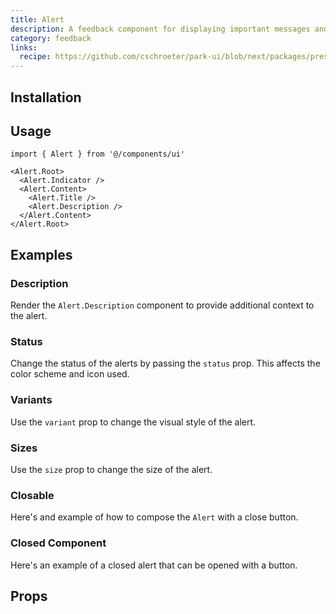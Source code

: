 ```yaml
---
title: Alert
description: A feedback component for displaying important messages and alerts to users.
category: feedback
links:
  recipe: https://github.com/cschroeter/park-ui/blob/next/packages/preset/src/recipes/alert.ts
---
```


<ComponentExample name="basic" />

## Installation

<InstallationGuide />

## Usage

```tsx
import { Alert } from '@/components/ui'
```

```tsx
<Alert.Root>
  <Alert.Indicator />
  <Alert.Content>
    <Alert.Title />
    <Alert.Description />
  </Alert.Content>
</Alert.Root>
```

## Examples

### Description

Render the `Alert.Description` component to provide additional context to the alert.

<ComponentExample name="description" />

### Status

Change the status of the alerts by passing the `status` prop. This affects the color scheme and icon used.

<ComponentExample name="status" />

### Variants

Use the `variant` prop to change the visual style of the alert.

<ComponentExample name="variants" />

### Sizes

Use the `size` prop to change the size of the alert.

<ComponentExample name="sizes" />

### Closable

Here's and example of how to compose the `Alert` with a close button.

<ComponentExample name="closable" />

### Closed Component

Here's an example of a closed alert that can be opened with a button.

<ComponentExample name="closed" codeOnly />


## Props

<PropsTable />